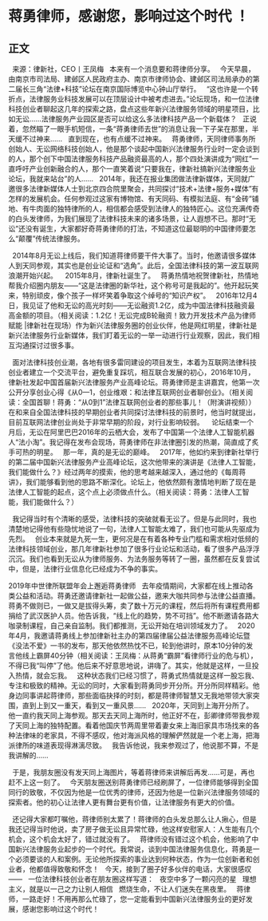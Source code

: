 # 蒋勇律师，感谢您，影响过这个时代 ！
## 正文
 
来源：律新社，CEO丨王凤梅
 
本来有一个消息要和蒋律师分享。
 
今天早晨，由南京市司法局、建邺区人民政府主办、南京市律师协会、建邺区司法局承办的第二届长三角“法律+科技”论坛在南京国际博览中心钟山厅举行。
 
“这也许是一个转折点，法律服务业科技发展可以在顶层设计中被考虑进去。”论坛现场，和一位法律科技创业者聊起这几年的探索之路，盘点这些年新兴法律服务领域的明星项目，比如无讼……法律服务产业园区是否可以给这么多法律科技产品一个新载体？
 
正说着，忽然瞄了一眼手机短信，一条“蒋勇律师去世”的消息让我一下子呆在那里，半天缓不过神来……
 
直到现在，也有点缓不过神来。
 
蒋勇律师，天同律师事务所创始人、无讼网络科技创始人，他是那个谈起中国新兴法律服务行业时一定会谈到的人，那个创下中国法律服务科技产品融资最高的人，那个四处演讲成为“网红”一直呼吁产业创新融合的人，那个一直笑着说“只要我在，律新社搞新兴法律服务业论坛，我就来站台”的人……
 
2014年，我还在报业集团做法律新媒体，天同就广邀很多法律新媒体人士到北京四合院里聚会，共同探讨“技术+法律+服务+媒体”有怎样的发展机会。任何参观过这家有博物馆、有天同码、有模拟法庭、有“金砖”铺地、有牛肉面的独特律所的人，相信都会感受到法律人的独特匠心。这位充满传奇的白头发律师，为我们展现了法律科技未来的诸多场景，让人遐想不已。那时“无讼”还没有诞生，大家都好奇蒋勇律师的打法，不知道这位最聪明的中国律师要怎么“颠覆”传统法律服务。
 

 
2014年8月无讼上线后，我们知道蒋律师要干件大事了。当时，他邀请很多媒体人到天同参观，其实也是创业论证和“选角”。此后，全国法律科技的第一波互联网浪潮开始兴起。 
 
2015年8月，律新社诞生了。
 
蒋勇热情地祝贺律新社，热情地帮我介绍圈内朋友——“这是法律圈的新华社，这个称号可是我起的”。他开起玩笑来，特别顽皮，像个孩子一样坏笑着争取这个绰号的“知识产权”。
 
2016年12月4日，我见证了他和无讼的高光时刻——无讼融资1.2亿，成为中国法律科技融资最高金额的项目。（相关阅读：1.2亿！无讼完成B轮融资！致力开发技术产品为律师赋能 |律新社在现场）作为新兴法律服务圈的创业伙伴，他是网红明星，律新社是新兴法律服务行业新媒体，我们盯着无讼的一举一动进行行业观察，因此，我们相互沟通探讨过很多事。
 

 
面对法律科技创业潮，各地有很多雷同建设的项目发生，本着为互联网法律科技创业者建立一个交流平台，避免重复踩坑，相互联合发展的初心，2016年10月，律新社发起中国首届新兴法律服务产业高峰论坛。蒋勇律师是主讲嘉宾，他第一次公开分享创业心得《从0—1，创业维艰：和法律互联网创业者聊创业》。（相关阅读：全国首聊！蒋勇：“从0到1”法律互联网创业者的那些事儿！（附演讲视频））在和来自全国法律科技的早期创业者共同探讨法律科技的前景时，他当时就提出，目前互联网法律创业尚处于非常早期的阶段，对行业影响较弱。 
 
论坛结束一个月后，无讼在阿里巴巴2016年的云栖大会，发布了中国第一个法律人工智能机器人“法小淘”。我记得在发布会现场，蒋勇律师在非法律圈引发的热潮，简直成了炙手可热的明星。
 
那一年，真的是无讼的巅峰。
 
2017年，他如约来到律新社举行的第二届中国新兴法律服务产业高峰论坛，这次他带来的演讲是《法律人工智能，我们能做什么？》经过两年的摸索，他的思考越来越深入，通过他的《每周蒋讲》，我们能够看到他的思路不断深化。论坛上，他依然颇有激情地判断了现在是法律人工智能的起点，这个点上必须做点什么。（相关阅读：蒋勇：法律人工智能，我们能做什么？）
 


 
我记得当时有个清晰的感受，法律科技的突破就看无讼了。但是与此同时，我也清楚地记得他有些隐忧地说了一句，法律人工智能太难了，我们也可能从先驱成为先烈。
 
创业本来就是九死一生，更何况是在有着各种专业门槛和需求相对低频的法律科技领域创业，那几年律新社参加了很多行业论坛和活动，看了很多产品浮浮沉沉。我们也看到无讼从为律师服务、为法务服务等转了一圈，虽然都在反复尝试中，但是，法律行业信息化已经成为不争的事实。
 

2019年中世律所联盟年会上邂逅蒋勇律师
 
去年疫情期间，大家都在线上推动各类公益和活动。蒋勇还邀请律新社一起做公益，邀来大咖共同参与法律公益直播。蒋勇不做则已，一做又是拔得头筹，卖了数十万元的课程，然后将所有课程费用都捐给了武汉医护人员。他告诉我，“线上化的趋势，势不可挡”。他不断邀请各路大咖录制课程，自己亲自监制。我们都推测，无讼开始在培训领域发力了。
 
2020年4月，我邀请蒋勇线上参加律新社主办的第四届律届公益法律服务高峰论坛暨《没法不爱》一书的发布，那天他依然热忱不已，轮到他讲时，原本10分钟的发言他线上霸屏40分钟（相关阅读：王凤梅：从蒋勇“霸屏”看律师行业的危与机），不得已我“叫停”了他。他后来不好意思地说，讲嗨了。其实，他就是这样，一旦投入热情，就会忘我。
 
这种状态我们已经习惯了，蒋勇式热情就是这样一股忘我、专注和极致的精神。无讼的同时，大家看到蒋勇同步开分所。开分所同样精彩。他身边同事讲起蒋律师，那些面临抉择的时刻，都是蒋律师智慧又无我地带领大家突围，直到上到又一重天，看到又一重风景……
 
2020年，天同到上海开分所了。他一直约我天同上海参观。那天去天同上海所时，他正好不在，彭卿律师带我参观了天同上海的独特配置。看着他国庆节两周里带着妻女来上海旧家具市场找来的各种法律味的老家具，不得不感叹，他对海派风格的理解俨然就是一个老上海，把海派律所的味道表现得淋漓尽致。
 
我告诉他说，我来参观过了，他说那不算，不是我讲解的……
 

 
于是，我朋友圈没有发天同上海图片，等着蒋律师来讲解后再发……可是，再也赶不上这一刻了。
 
今天朋友圈送别蒋勇律师已经刷屏了，一位律师能够得到全国同行的致敬，不仅因为他是一位优秀的律师，还因为他是一位新兴法律服务领域的探索者。他的初心让法律人更有舞台更有价值，让法律服务有更大的价值。
 

 
还记得大家都叮嘱他，蒋律师别太累了！蒋律师的白头发总那么让人揪心，但是我还记得当时他说，卖了房子做无讼且异常忙碌，他这样安慰家人：人生能有几个机会，这个机会太好了，错过就没有了。
 
蒋律师没有错过这个机会，他影响了中国新兴法律服务业起步的一个时代。我常说，谈到中国法律服务信息化，蒋勇是一个必须要谈的人和案例。无论他所探索的事业达到何种状态，作为一位创新者和创业者，他都值得致敬和怀念！
 
今天，接到了圈子好多伙伴的电话，大家很感叹——
 
一位法律科技创业者在朋友圈这样写道：
 
夜空中多了一颗闪亮的星
 
理想主义，就是以一己之力让别人相信
 
燃烧生命，不让人们迷失在黑夜里。
 
蒋律师，一路走好！不用再那么忙碌了，您一定能看到中国新兴法律服务业的更好发展，感谢您影响过这个时代！
